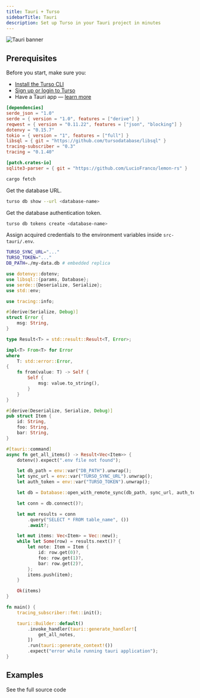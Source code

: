 ```yaml
---
title: Tauri + Turso
sidebarTitle: Tauri
description: Set up Turso in your Tauri project in minutes
---
```


![Tauri banner](/images/guides/tauri-banner.png)

## Prerequisites

Before you start, make sure you:

- [Install the Turso CLI](/cli/installation)
- [Sign up or login to Turso](/cli/authentication#signup)
- Have a Tauri app &mdash; [learn more](https://tauri.app/v1/guides/getting-started/setup)

<Steps>

<Step title="Add the following crates to the Tauri project's dependencies">

```toml src-tauri/Cargo.toml
[dependencies]
serde_json = "1.0"
serde = { version = "1.0", features = ["derive"] }
reqwest = { version = "0.11.22", features = ["json", "blocking"] }
dotenvy = "0.15.7"
tokio = { version = "1", features = ["full"] }
libsql = { git = "https://github.com/tursodatabase/libsql" }
tracing-subscriber = "0.3"
tracing = "0.1.40"

[patch.crates-io]
sqlite3-parser = { git = "https://github.com/LucioFranco/lemon-rs" }
```

</Step>

<Step title="Fetch Rust dependencies inside the `src-tauri` directory.">

```bash
cargo fetch
```

</Step>

<Step title="Configure database credentials">

Get the database URL.

```bash
turso db show --url <database-name>
```

Get the database authentication token.

```bash
turso db tokens create <database-name>
```

Assign acquired credentials to the environment variables inside `src-tauri/.env`.

```bash src-tauri/.env
TURSO_SYNC_URL="..."
TURSO_TOKEN="..."
DB_PATH=./my-data.db # embedded replica
```

</Step>

<Step title="Execute SQL">

```rust src-tauri/src/main.rs
use dotenvy::dotenv;
use libsql::{params, Database};
use serde::{Deserialize, Serialize};
use std::env;

use tracing::info;

#[derive(Serialize, Debug)]
struct Error {
    msg: String,
}

type Result<T> = std::result::Result<T, Error>;

impl<T> From<T> for Error
where
    T: std::error::Error,
{
    fn from(value: T) -> Self {
        Self {
            msg: value.to_string(),
        }
    }
}

#[derive(Deserialize, Serialize, Debug)]
pub struct Item {
    id: String,
    foo: String,
    bar: String,
}

#[tauri::command]
async fn get_all_items() -> Result<Vec<Item>> {
    dotenv().expect(".env file not found");

    let db_path = env::var("DB_PATH").unwrap();
    let sync_url = env::var("TURSO_SYNC_URL").unwrap();
    let auth_token = env::var("TURSO_TOKEN").unwrap();

    let db = Database::open_with_remote_sync(db_path, sync_url, auth_token).await?;

    let conn = db.connect()?;

    let mut results = conn
        .query("SELECT * FROM table_name", ())
        .await?;

    let mut items: Vec<Item> = Vec::new();
    while let Some(row) = results.next()? {
        let note: Item = Item {
            id: row.get(0)?,
            foo: row.get(1)?,
            bar: row.get(2)?,
        };
        items.push(item);
    }

    Ok(items)
}

fn main() {
    tracing_subscriber::fmt::init();

    tauri::Builder::default()
        .invoke_handler(tauri::generate_handler![
            get_all_notes,
        ])
        .run(tauri::generate_context!())
        .expect("error while running tauri application");
}
```

</Step>

</Steps>

## Examples

<CardGroup cols={2}>
  <Card
    title="Personal Notes App"
    icon="github"
    href="https://github.com/turso-extended/app-turso-notes/tree/master"
  >
    See the full source code
  </Card>
</CardGroup>
